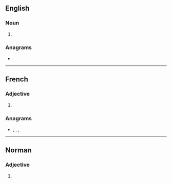 ==English==

===Noun===
{{head|en|noun form}}

# {{plural of|maigre|lang=en}}

===Anagrams===
* {{anagrams|en|a=aegimrs|gisarme|imagers|mirages|simagre}}

----

==French==

===Adjective===
{{head|fr|adjective form}}

# {{plural of|maigre|lang=fr}}

===Anagrams===
* {{l|fr|émigras}}, {{l|fr|gémiras}}, {{l|fr|germais}}, {{l|fr|girâmes}}

----

==Norman==

===Adjective===
{{nrf-adj-form|p}}

# {{plural of|maigre||thin|lang=nrf}}